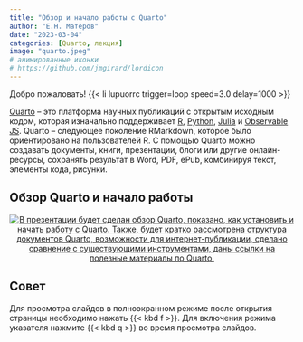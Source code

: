 ```yaml
---
title: "Обзор и начало работы с Quarto"
author: "Е.Н. Матеров"
date: "2023-03-04"
categories: [Quarto, лекция]
image: "quarto.jpeg"
# анимированные иконки
# https://github.com/jmgirard/lordicon
---
```


Добро пожаловать! {{< li lupuorrc trigger=loop speed=3.0 delay=1000 >}}	

[Quarto](https://quarto.org/){target="_blank"} -- это платформа научных публикаций с открытым исходным кодом, которая изначально поддерживает [R](https://www.r-project.org/){target="_blank"}, [Python](https://www.python.org/){target="_blank"}, [Julia](https://julialang.org/){target="_blank"} и [Observable JS](https://observablehq.com/){target="_blank"}. Quarto -- следующее поколение RMarkdown, которое было ориентировано на пользователей R. С помощью Quarto можно создавать документы, книги, презентации, блоги или другие онлайн-ресурсы, сохранять результат в Word, PDF, ePub, комбинируя текст, элементы кода, рисунки.

## Обзор Quarto и начало работы

[![В презентации будет сделан обзор Quarto, показано, как установить и начать работу с Quarto. Также, будет кратко рассмотрена структура документов Quarto, возможности для интернет-публикации, сделано сравнение с существующими инструментами, даны ссылки на полезные материалы по Quarto.](day_1.png)](https://quarto-meetup-begin-presentation.netlify.app "Митап 4 марта 2023 г."){preview-link="false" style="text-align: center" target="_blank"}


::: {.callout-tip icon=false}

## Совет

Для просмотра слайдов в полноэкранном режиме после открытия страницы необходимо нажать {{< kbd f >}}. Для включения режима указателя нажмите {{< kbd q >}} во время просмотра слайдов.

:::


 